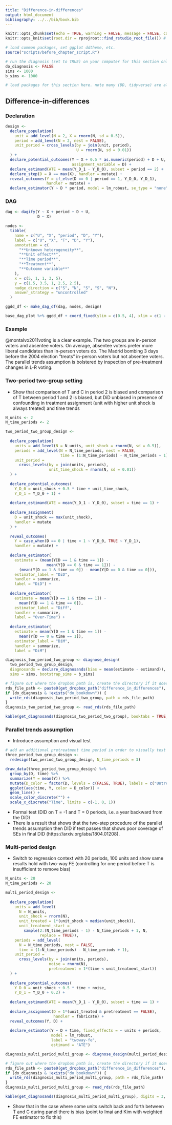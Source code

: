 ```yaml
---
title: "Difference-in-differences"
output: html_document
bibliography: ../../bib/book.bib 
---
```


<!-- note do_bookdown is set in index.rmd, so we know if you're running just this .Rmd or compiling the book-->
```r
knitr::opts_chunk$set(echo = TRUE, warning = FALSE, message = FALSE, cache = FALSE)
knitr::opts_knit$set(root.dir = rprojroot::find_rstudio_root_file()) # files are all relative to RStudio project home
```

```r
# load common packages, set ggplot ddtheme, etc.
source("scripts/before_chapter_script.R")
```

<!-- start post here, do not edit above -->


```r
# run the diagnosis (set to TRUE) on your computer for this section only before pushing to Github. no diagnosis will ever take place on github.
do_diagnosis <- FALSE
sims <- 1000
b_sims <- 1000
```

```r
# load packages for this section here. note many (DD, tidyverse) are already available, see scripts/package-list.R
```

## Difference-in-differences

### Declaration

```r
design <- 
  declare_population(
    unit = add_level(N = 2, X = rnorm(N, sd = 0.5)),
    period = add_level(N = 2, nest = FALSE),
    unit_period = cross_levels(by = join(unit, period), 
                               U = rnorm(N, sd = 0.01))
  ) + 
  declare_potential_outcomes(Y ~ X + 0.5 * as.numeric(period) + D + U,
                             assignment_variable = D) + 
  declare_estimand(ATE = mean(Y_D_1 - Y_D_0), subset = period == 2) + 
  declare_step(D = X == max(X), handler = mutate) + 
  reveal_outcomes(Y = if_else(D == 0 | period == 1, Y_D_0, Y_D_1), 
                  handler = mutate) +
  declare_estimator(Y ~ D * period, model = lm_robust, se_type = "none")
```

### DAG

```r
dag <- dagify(Y ~ X + period + D + U,
              D ~ X)

nodes <-
  tibble(
    name = c("U", "X", "period", "D", "Y"),
    label = c("U", "X", "T", "D", "Y"),
    annotation = c(
      "**Unknown heterogeneity**",
      "**Unit effect**",
      "**Time period**",
      "**Treatment**",
      "**Outcome variable**"
    ),
    x = c(5, 1, 1, 3, 5),
    y = c(1.5, 3.5, 1, 2.5, 2.5),
    nudge_direction = c("S", "N", "S", "S", "N"),
    answer_strategy = "uncontrolled"
  )

ggdd_df <- make_dag_df(dag, nodes, design)

base_dag_plot %+% ggdd_df + coord_fixed(ylim = c(0.5, 4), xlim = c(1 - epsilon, 5.25 + epsilon))
```

### Example

@montalvo2011voting is a clear example. The two groups are in-person voters and absentee voters. On average, absentee voters prefer more liberal candidates than in-person voters do. The Madrid bombing 3 days before the 2004 election "treats" in-person voters but not absentee voters. The parallel trends assumption is bolstered by inspection of pre-treatment changes in L-R voting.


### Two-period two-group setting

- Show that comparison of T and C in period 2 is biased and comparison of T between period 1 and 2 is biased, but DiD unbiased in presence of confounding in treatment assignment (unit with higher unit shock is always treated) and time trends

```r
N_units <- 2
N_time_periods <- 2

two_period_two_group_design <- 
  
  declare_population(
    units = add_level(N = N_units, unit_shock = rnorm(N, sd = 0.5)),
    periods = add_level(N = N_time_periods, nest = FALSE,
                        time = (1:N_time_periods) - N_time_periods + 1),
    unit_period = 
      cross_levels(by = join(units, periods), 
                   unit_time_shock = rnorm(N, sd = 0.01))
  ) + 
  
  declare_potential_outcomes(
    Y_D_0 = unit_shock + 0.5 * time + unit_time_shock, 
    Y_D_1 = Y_D_0 + 1) +
  
  declare_estimand(ATE = mean(Y_D_1 - Y_D_0), subset = time == 1) + 
  
  declare_assignment(
    D = unit_shock == max(unit_shock), 
    handler = mutate
  ) + 
  
  reveal_outcomes(
    Y = case_when(D == 0 | time < 1 ~ Y_D_0, TRUE ~ Y_D_1), 
    handler = mutate) +
  
  declare_estimator(
    estimate = (mean(Y[D == 1 & time == 1]) - 
                  mean(Y[D == 0 & time == 1])) -
      (mean(Y[D == 1 & time == 0]) - mean(Y[D == 0 & time == 0])),
    estimator_label = "DiD", 
    handler = summarize, 
    label = "DiD") +
  
  declare_estimator(
    estimate = mean(Y[D == 1 & time == 1]) - 
      mean(Y[D == 1 & time == 0]),
    estimator_label = "Diff", 
    handler = summarize, 
    label = "Over-Time") +
  
  declare_estimator(
    estimate = mean(Y[D == 1 & time == 1]) - 
      mean(Y[D == 0 & time == 1]),
    estimator_label = "DiM", 
    handler = summarize, 
    label = "DiM")
```

```r
diagnosis_two_period_two_group <- diagnose_design(
  two_period_two_group_design, 
  diagnosands = declare_diagnosands(bias = mean(estimate - estimand)),
  sims = sims, bootstrap_sims = b_sims)
```

```r
# figure out where the dropbox path is, create the directory if it doesn't exist, and name the RDS file
rds_file_path <- paste0(get_dropbox_path("difference_in_differences"), "/diagnosis_two_period_two_group.RDS")
if (do_diagnosis & !exists("do_bookdown")) {
  write_rds(diagnosis_two_period_two_group, path = rds_file_path)
}
diagnosis_two_period_two_group <- read_rds(rds_file_path)
```

```r
kable(get_diagnosands(diagnosis_two_period_two_group), booktabs = TRUE, digits = 3)
```

### Parallel trends assumption

- Introduce assumption and visual test

```r
# add an additional pretreatment time period in order to visually test for parallel pre-trends
three_period_two_group_design <- 
  redesign(two_period_two_group_design, N_time_periods = 3)
```

```r
draw_data(three_period_two_group_design) %>% 
  group_by(D, time) %>% 
  summarize(Y = mean(Y)) %>% 
  mutate(D_color = factor(D, levels = c(FALSE, TRUE), labels = c("Untreated", "Treated"))) %>% 
  ggplot(aes(time, Y, color = D_color)) + 
  geom_line() + 
  scale_color_discrete("") +
  scale_x_discrete("Time", limits = c(-1, 0, 1))
```

- Formal test (DID on T = -1 and T = 0 periods, i.e. a year backward from the DiD)
- There is a result that shows that the two-step procedure of the parallel trends assumption then DID if test passes that shows poor coverage of SEs in final DID (https://arxiv.org/abs/1804.01208).

### Multi-period design

- Switch to regression context with 20 periods, 100 units and show same results hold with two-way FE (controlling for one period before T is insufficient to remove bias)

```r
N_units <- 20
N_time_periods <- 20

multi_period_design <- 
  
  declare_population(
    units = add_level(
      N = N_units, 
      unit_shock = rnorm(N), 
      unit_treated = 1*(unit_shock > median(unit_shock)), 
      unit_treatment_start = 
        sample(2:(N_time_periods - 1) - N_time_periods + 1, N, 
               replace = TRUE)),
    periods = add_level(
      N = N_time_periods, nest = FALSE, 
      time = (1:N_time_periods) - N_time_periods + 1),
    unit_period = 
      cross_levels(by = join(units, periods),
                   noise = rnorm(N), 
                   pretreatment = 1*(time < unit_treatment_start))
  ) + 
  
  declare_potential_outcomes(
    Y_D_0 = unit_shock + 0.5 * time + noise, 
    Y_D_1 = Y_D_0 + 0.2) +
  
  declare_estimand(ATE = mean(Y_D_1 - Y_D_0), subset = time == 1) + 
  
  declare_assignment(D = 1*(unit_treated & pretreatment == FALSE), 
                     handler = fabricate) + 
  reveal_outcomes(Y, D) + 
  
  declare_estimator(Y ~ D + time, fixed_effects = ~ units + periods, 
                    model = lm_robust, 
                    label = "twoway-fe", 
                    estimand = "ATE") 
```

```r
diagnosis_multi_period_multi_group <- diagnose_design(multi_period_design, diagnosands = declare_diagnosands(bias = mean(estimate - estimand)), sims = sims, bootstrap_sims = b_sims)
```

```r
# figure out where the dropbox path is, create the directory if it doesn't exist, and name the RDS file
rds_file_path <- paste0(get_dropbox_path("difference_in_differences"), "/diagnosis_multi_period_multi_group.RDS")
if (do_diagnosis & !exists("do_bookdown")) {
  write_rds(diagnosis_multi_period_multi_group, path = rds_file_path)
}
diagnosis_multi_period_multi_group <- read_rds(rds_file_path)
```

```r
kable(get_diagnosands(diagnosis_multi_period_multi_group), digits = 3, booktabs = TRUE)
```

- Show that in the case where some units switch back and forth between T and C during panel there is bias (point to Imai and Kim with weighted FE estimator to fix this)



